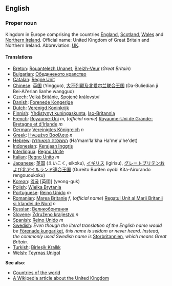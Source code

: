 ==English==

===Proper noun===

Kingdom in Europe comprising the countries [[England]], [[Scotland]], [[Wales]] and [[Northern Ireland]]. Official name: United Kingdom of Great Britain and Northern Ireland.  Abbreviation: [[UK]].

====Translations====

*[[Breton]]: [[Rouantelezh Unanet]], [[Breizh-Veur]] (''Great Britain'')
*[[Bulgarian]]: [[Обединеното кралство]]
*[[Catalan]]: [[Regne Unit]]
*[[Chinese]]: [[英国]] (Yingguo), [[大不列颠及北爱尔兰联合王国]] (Da-Buliedian ji Bei-Ai'erlan lianhe wangguo)
*[[Czech]]: [[Velká Británie]], [[Spojené království]]
*[[Danish]]: [[Forenede Kongerige]]
*[[Dutch]]: [[Verenigd Koninkrijk]]
*[[Finnish]]: [[Yhdistynyt kuningaskunta]], [[Iso-Britannia]]
*[[French]]: [[Royaume-Uni]] ''m'', (''official name'') [[Royaume-Uni de Grande-Bretagne et d'Irlande]] ''m''
*[[German]]: [[Vereinigtes Königreich]] ''n''
*[[Greek]]: [[Ηνωμένο Βασίλειο]] ''n''
*[[Hebrew]]: [[הממלכה המאוחדת]] (Ha'mam'la'kha Ha'me'u'he'det)
*[[Indonesian]]: [[Kerajaan Inggris]]
*[[Interlingua]]: [[Regno Unite]]
*[[Italian]]: [[Regno Unito]] ''m''
*[[Japanese]]: [[英国]] (えいこく, eikoku), [[イギリス]] (igirisu), [[グレートブリテンおよび北アイルランド連合王国]] (Gureito Buriten oyobi Kita-Airurando rengououkoku)
*[[Korean]]: [[영국]] [英國] (yeong-guk)
*[[Polish]]: [[Wielka Brytania]]
*[[Portuguese]]: [[Reino Unido]] ''m''
*[[Romanian]]: [[Marea Britanie]] ''f'', (''official name'') [[Regatul Unit al Marii Britanii şi Irlandei de Nord]] ''n''
*[[Russian]]: [[Великобритания]]
*[[Slovene]]: [[Združeno kraljestvo]] ''n''
*[[Spanish]]: [[Reino Unido]] ''m''
*[[Swedish]]: ''Even though the literal translation of the English name would be'' [[Förenade kungariket]], ''this name is seldom or never heard. Instead, the commonly used Swedish name is'' [[Storbritannien]], ''which means Great Britain.''
*[[Turkish]]: [[Birleşik Krallık]]
*[[Welsh]]: [[Teyrnas Unigol]]

'''See also''':
*[[Countries of the world]]
*[[w:United_Kingdom|A Wikipedia article about the United Kingdom]]